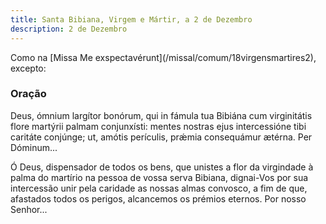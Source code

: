 ```yaml
---
title: Santa Bibiana, Virgem e Mártir, a 2 de Dezembro
description: 2 de Dezembro
---
```


<aside>
  Como na [Missa Me exspectavérunt](/missal/comum/18virgensmartires2), excepto:
</aside>

### Oração

<div class="side-by-side not-content">

Deus, ómnium largítor bonórum, qui in fámula tua Bibiána cum virginitátis flore martýrii palmam conjunxísti: mentes nostras ejus intercessióne tibi caritáte conjúnge; ut, amótis perículis, prǽmia consequámur ætérna. Per Dóminum...

Ó Deus, dispensador de todos os bens, que unistes a flor da virgindade à palma do martírio na pessoa de vossa serva Bibiana, dignai-Vos por sua intercessão unir pela caridade as nossas almas convosco, a fim de que, afastados todos os perigos, alcancemos os prémios eternos. Por nosso Senhor...

</div>
